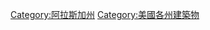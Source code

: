 {{Commons category multi|Buildings in Alaska|Structures in Alaska}}

[[Category:阿拉斯加州|Category:阿拉斯加州]]
[[Category:美國各州建築物|Category:美國各州建築物]]
